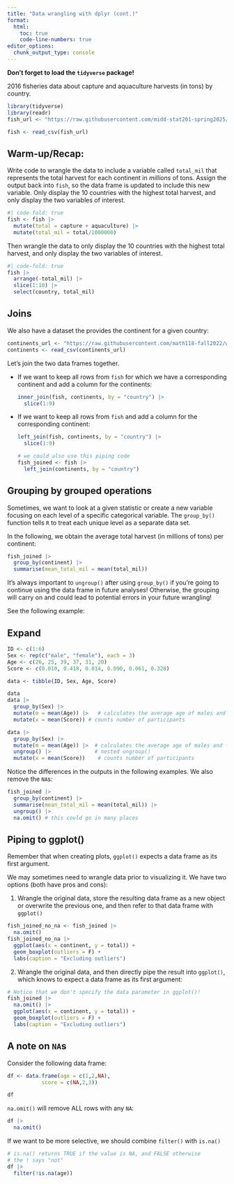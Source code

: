 ```yaml
---
title: "Data wrangling with dplyr (cont.)"
format:
  html:
    toc: true
    code-line-numbers: true
editor_options: 
  chunk_output_type: console
---
```


**Don't forget to load the `tidyverse` package!**

2016 fisheries data about capture and aquaculture harvests (in tons) by country.

```r
library(tidyverse)
library(readr)
fish_url <- "https://raw.githubusercontent.com/midd-stat201-spring2025/midd-stat201-spring2025.github.io/refs/heads/main/data/fisheries.csv"

fish <- read_csv(fish_url)
```

## Warm-up/Recap:

Write code to wrangle the data to include a variable called `total_mil` that represents the total harvest for each continent in *millions* of tons. Assign the output back into `fish`, so the data frame is updated to include this new variable. Only display the 10 countries with the highest total harvest, and only display the two variables of interest.

```r
#| code-fold: true
fish <- fish |>
  mutate(total = capture + aquaculture) |>
  mutate(total_mil = total/1000000)
```

Then wrangle the data to only display the 10 countries with the highest total harvest, and only display the two variables of interest.

```r
#| code-fold: true
fish |>
  arrange(-total_mil) |>
  slice(1:10) |>
  select(country, total_mil)
```

## Joins

We also have a dataset the provides the continent for a given country:

```r
continents_url <- "https://raw.githubusercontent.com/math118-fall2022/website/refs/heads/master/docs/slides/lec-slides/data/continents.csv"
continents <- read_csv(continents_url)
```

Let's join the two data frames together.

-   If we want to keep all rows from `fish` for which we have a corresponding continent and add a column for the continents:

    ```r
    inner_join(fish, continents, by = "country") |>
      slice(1:9)
    ```

-   If we want to keep all rows from `fish` and add a column for the corresponding continent:

    ```r
    left_join(fish, continents, by = "country") |>
      slice(1:9)

    # we could also use this piping code
    fish_joined <- fish |>
      left_join(continents, by = "country")
    ```

## Grouping by grouped operations

Sometimes, we want to look at a given statistic or create a new variable focusing on each level of a specific categorical variable. The `group_by()` function tells `R` to treat each unique level as a separate data set.

In the following, we obtain the average total harvest (in millions of tons) per continent:

```r
fish_joined |>
  group_by(continent) |>
  summarise(mean_total_mil = mean(total_mil))
```

It's always important to `ungroup()` after using `group_by()` if you're going to continue using the data frame in future analyses! Otherwise, the grouping will carry on and could lead to potential errors in your future wrangling!

See the following example:

::: {.callout-note collapse="true" appearance="minimal"}
## Expand

```r
ID <- c(1:6)
Sex <- rep(c("male", "female"), each = 3) 
Age <- c(26, 25, 39, 37, 31, 20) 
Score <- c(0.010, 0.418, 0.014, 0.090, 0.061, 0.328)

data <- tibble(ID, Sex, Age, Score)
```

```r
data
data |> 
  group_by(Sex) |> 
  mutate(m = mean(Age)) |>   # calculates the average age of males and females
  mutate(x = mean(Score)) # counts number of participants

data |> 
  group_by(Sex) |> 
  mutate(m = mean(Age)) |>  # calculates the average age of males and females
  ungroup() |>              # nested ungroup()
  mutate(x = mean(Score))    # counts number of participants
```
:::

Notice the differences in the outputs in the following examples. We also remove the `NA`s:

```r
fish_joined |>
  group_by(continent) |>
  summarise(mean_total_mil = mean(total_mil)) |>
  ungroup() |>
  na.omit() # this could go in many places
```

## Piping to ggplot()

Remember that when creating plots, `ggplot()` expects a data frame as its first argument.

We may sometimes need to wrangle data prior to visualizing it. We have two options (both have pros and cons):

1.  Wrangle the original data, store the resulting data frame as a new object or overwrite the previous one, and then refer to that data frame with `ggplot()`

```r
fish_joined_no_na <- fish_joined |>
  na.omit()
fish_joined_no_na |> 
  ggplot(aes(x = continent, y = total)) +
  geom_boxplot(outliers = F) +
  labs(caption = "Excluding outliers") 
```

2.  Wrangle the original data, and then directly pipe the result into `ggplot()`, which knows to expect a data frame as its first argument:

```r
# Notice that we don't specify the data parameter in ggplot()!
fish_joined |>
  na.omit() |>
  ggplot(aes(x = continent, y = total)) +
  geom_boxplot(outliers = F) +
  labs(caption = "Excluding outliers")
```

## A note on `NA`s

Consider the following data frame:

```r
df <- data.frame(age = c(1,2,NA),
           score = c(NA,2,3))
```

```r
df
```

`na.omit()` will remove ALL rows with any `NA`:

```r
df |>
  na.omit()
```

If we want to be more selective, we should combine `filter()` with `is.na()`
```r
# is.na() returns TRUE if the value is NA, and FALSE otherwise
# the ! says "not"
df |>
  filter(!is.na(age))
```

